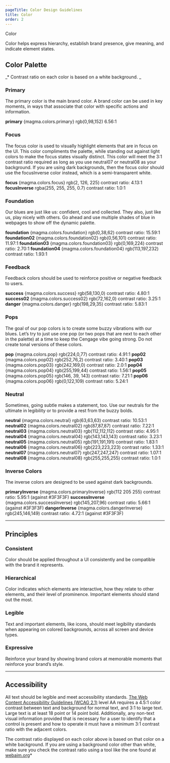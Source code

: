 ```yaml
---
pageTitle: Color Design Guidelines
title: Color
order: 2
---
```



<DocsHeading type="design">Color</DocsHeading>

Color helps express hierarchy, establish brand presence, give meaning, and indicate element states.

## Color Palette

_\* Contrast ratio on each color is based on a white background. _

### Primary

The primary color is the main brand color. A brand color can be used in key moments, in ways that associate that color with specific actions and information.

<div class="swatch-rows">
  <ColorSwatch color={magma.colors.primary}>
    <span>
      <strong>primary</strong>
    </span>
    <span class="color-hex">{magma.colors.primary}</span>
    <span>rgb(0,98,152)</span>
    <span>6.56:1</span>
  </ColorSwatch>
</div>

### Focus

The focus color is used to visually highlight elements that are in focus on the UI. This color compliments the palette, while standing out against light colors to make the focus states visually distinct. This color will meet the 3:1 contrast ratio required as long as you use neutral07 or neutral08 as your background.
If you are using dark backgrounds, then the focus color should use the focusInverse color instead, which is a semi-transparent white.

<div class="swatch-rows">
  <ColorSwatch color={magma.colors.focus}>
    <span>
      <strong>focus</strong>
    </span>
    <span class="color-hex">{magma.colors.focus}</span>
    <span>rgb(2, 126, 225)</span>
    <span>contrast ratio: 4.13:1</span>
  </ColorSwatch>
  <ColorSwatch color={magma.colors.focusInverse}>
    <span>
      <strong>focusInverse</strong>
    </span>
    <span>rgba(255, 255, 255, 0.7)</span>
    <span>contrast ratio: 1.0:1</span>
  </ColorSwatch>
</div>

### Foundation

Our blues are just like us: confident, cool and collected. They also, just like us, play nicely with others. Go ahead and use multiple shades of blue in webpages to show off the dynamic palette.

<div class="swatch-rows">
  <ColorSwatch color={magma.colors.foundation}>
    <span>
      <strong>foundation</strong>
    </span>
    <span class="color-hex">{magma.colors.foundation}</span>
    <span>rgb(0,38,62)</span>
    <span>contrast ratio: 15.59:1</span>
  </ColorSwatch>
  <ColorSwatch color={magma.colors.foundation02}>
    <span>
      <strong>foundation02</strong>
    </span>
    <span class="color-hex">{magma.colors.foundation02}</span>
    <span>rgb(0,56,101)</span>
    <span>contrast ratio: 11.97:1</span>
  </ColorSwatch>
  <ColorSwatch color={magma.colors.foundation03}>
    <span>
      <strong>foundation03</strong>
    </span>
    <span class="color-hex">{magma.colors.foundation03}</span>
    <span>rgb(0,169,224)</span>
    <span>contrast ratio: 2.70:1</span>
  </ColorSwatch>
  <ColorSwatch color={magma.colors.foundation04}>
    <span>
      <strong>foundation04</strong>
    </span>
    <span class="color-hex">{magma.colors.foundation04}</span>
    <span>rgb(113,197,232)</span>
    <span>contrast ratio: 1.93:1</span>
  </ColorSwatch>
</div>

### Feedback

Feedback colors should be used to reinforce positive or negative feedback to users.

<div class="swatch-rows">
  <ColorSwatch color={magma.colors.success}>
    <span>
      <strong>success</strong>
    </span>
    <span class="color-hex">{magma.colors.success}</span>
    <span>rgb(58,130,0)</span>
    <span>contrast ratio: 4.80:1</span>
  </ColorSwatch>
  <ColorSwatch color={magma.colors.success02}>
    <span>
      <strong>success02</strong>
    </span>
    <span class="color-hex">{magma.colors.success02}</span>
    <span>rgb(72,162,0)</span>
    <span>contrast ratio: 3.25:1</span>
  </ColorSwatch>
  <ColorSwatch color={magma.colors.danger}>
    <span>
      <strong>danger</strong>
    </span>
    <span class="color-hex">{magma.colors.danger}</span>
    <span>rgb(198,29,35)</span>
    <span>contrast ratio: 5.83:1</span>
  </ColorSwatch>
</div>

### Pops

The goal of our pop colors is to create some buzzy vibrations with our blues. Let’s try to just use one pop (or two pops that are next to each other in the palette) at a time to keep the Cengage vibe going strong. Do not create tonal versions of these colors.

<div class="swatch-rows">
  <ColorSwatch color={magma.colors.pop}>
    <span>
      <strong>pop</strong>
    </span>
    <span class="color-hex">{magma.colors.pop}</span>
    <span>rgb(224,0,77)</span>
    <span>contrast ratio: 4.91:1</span>
  </ColorSwatch>
  <ColorSwatch color={magma.colors.pop02}>
    <span>
      <strong>pop02</strong>
    </span>
    <span class="color-hex">{magma.colors.pop02}</span>
    <span>rgb(252,76,2)</span>
    <span>contrast ratio: 3.40:1</span>
  </ColorSwatch>
  <ColorSwatch color={magma.colors.pop03}>
    <span>
      <strong>pop03</strong>
    </span>
    <span class="color-hex">{magma.colors.pop03}</span>
    <span>rgb(242,169,0)</span>
    <span>contrast ratio: 2.0:1</span>
  </ColorSwatch>
  <ColorSwatch color={magma.colors.pop04}>
    <span>
      <strong>pop04</strong>
    </span>
    <span class="color-hex">{magma.colors.pop04}</span>
    <span>rgb(255,199,44)</span>
    <span>contrast ratio: 1.56:1</span>
  </ColorSwatch>
  <ColorSwatch color={magma.colors.pop05}>
    <span>
      <strong>pop05</strong>
    </span>
    <span class="color-hex">{magma.colors.pop05}</span>
    <span>rgb(146, 39, 143)</span>
    <span>contrast ratio: 7.21:1</span>
  </ColorSwatch>
  <ColorSwatch color={magma.colors.pop06}>
    <span>
      <strong>pop06</strong>
    </span>
    <span class="color-hex">{magma.colors.pop06}</span>
    <span>rgb(0,122,109)</span>
    <span>contrast ratio: 5.24:1</span>
  </ColorSwatch>
</div>

### Neutral

Sometimes, going subtle makes a statement, too. Use our neutrals for the ultimate in legibility or to provide a rest from the buzzy bolds.

<div class="swatch-rows">
  <ColorSwatch color={magma.colors.neutral}>
    <span>
      <strong>neutral</strong>
    </span>
    <span class="color-hex">{magma.colors.neutral}</span>
    <span>rgb(63,63,63)</span>
    <span>contrast ratio: 10.53:1</span>
  </ColorSwatch>
  <ColorSwatch color={magma.colors.neutral02}>
    <span>
      <strong>neutral02</strong>
    </span>
    <span class="color-hex">{magma.colors.neutral02}</span>
    <span>rgb(87,87,87)</span>
    <span>contrast ratio: 7.22:1</span>
  </ColorSwatch>
  <ColorSwatch color={magma.colors.neutral03}>
    <span>
      <strong>neutral03</strong>
    </span>
    <span class="color-hex">{magma.colors.neutral03}</span>
    <span>rgb(112,112,112)</span>
    <span>contrast ratio: 4.95:1</span>
  </ColorSwatch>
  <ColorSwatch color={magma.colors.neutral04}>
    <span>
      <strong>neutral04</strong>
    </span>
    <span class="color-hex">{magma.colors.neutral04}</span>
    <span>rgb(143,143,143)</span>
    <span>contrast ratio: 3.23:1</span>
  </ColorSwatch>
  <ColorSwatch color={magma.colors.neutral05}>
    <span>
      <strong>neutral05</strong>
    </span>
    <span class="color-hex">{magma.colors.neutral05}</span>
    <span>rgb(191,191,191)</span>
    <span>contrast ratio: 1.83:1</span>
  </ColorSwatch>
  <ColorSwatch color={magma.colors.neutral06}>
    <span>
      <strong>neutral06</strong>
    </span>
    <span>{magma.colors.neutral06}</span>
    <span>rgb(223,223,223)</span>
    <span>contrast ratio: 1.33:1</span>
  </ColorSwatch>
  <ColorSwatch color={magma.colors.neutral07}>
    <span>
      <strong>neutral07</strong>
    </span>
    <span class="color-hex">{magma.colors.neutral07}</span>
    <span>rgb(247,247,247)</span>
    <span>contrast ratio: 1.07:1</span>
  </ColorSwatch>
  <ColorSwatch color={magma.colors.neutral08}>
    <span>
      <strong>neutral08</strong>
    </span>
    <span class="color-hex">{magma.colors.neutral08}</span>
    <span>rgb(255,255,255)</span>
    <span>contrast ratio: 1.0:1</span>
  </ColorSwatch>
</div>

### Inverse Colors

The inverse colors are designed to be used against dark backgrounds.

<div class="swatch-rows">
  <ColorSwatch color={magma.colors.primaryInverse}>
    <span>
      <strong>primaryInverse</strong>
    </span>
    <span class="color-hex">{magma.colors.primaryInverse}</span>
    <span>rgb(112 205 255)</span>
    <span>contrast ratio: 5.95:1 (against #3F3F3F)</span>
  </ColorSwatch>
  <ColorSwatch color={magma.colors.successInverse}>
    <span>
      <strong>successInverse</strong>
    </span>
    <span class="color-hex">{magma.colors.successInverse}</span>
    <span>rgb(145,207,96)</span>
    <span>contrast ratio: 5.66:1 (against #3F3F3F)</span>
  </ColorSwatch>
  <ColorSwatch color={magma.colors.dangerInverse}>
    <span>
      <strong>dangerInverse</strong>
    </span>
    <span class="color-hex">{magma.colors.dangerInverse}</span>
    <span>rgb(245,146,149)</span>
    <span>contrast ratio: 4.72:1 (against #3F3F3F)</span>
  </ColorSwatch>
</div>

---

## Principles

### Consistent

Color should be applied throughout a UI consistently and be compatible with the brand it represents.

### Hierarchical

Color indicates which elements are interactive, how they relate to other elements, and their level of prominence. Important elements should stand out the most.

### Legible

Text and important elements, like icons, should meet legibility standards when appearing on colored backgrounds, across all screen and device types.

### Expressive

Reinforce your brand by showing brand colors at memorable moments that reinforce your brand’s style.

---

## Accessibility

All text should be legible and meet accessibility standards. [The Web Content Accessibility Guidelines (WCAG 2.1)](https://www.w3.org/TR/WCAG21/#contrast-minimum) level AA requires a 4.5:1 color contrast between text and background for normal text, and 3:1 to large text. Large text is at least 18 point or 14 point bold. Additionally, any non-text visual information provided that is necessary for a user to identify that a control is present and how to operate it must have a minimum 3:1 contrast ratio with the adjacent colors.

The contrast ratio displayed on each color above is based on that color on a white background. If you are using a background color other than white, make sure you check the contrast ratio using a tool like the one found at [webaim.org](https://webaim.org/resources/contrastchecker/)\*
